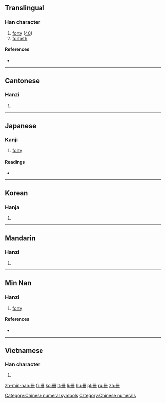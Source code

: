 {{also|ᚓ}}
==Translingual==

===Han character===
{{Han char|rn=24|rad=十|as=03|sn=5|four=44000|canj=TT,XXTT}}

# [[forty]] ([[40]])
# [[fortieth]]

====References====
* {{Han ref|kx=0156.140|dkj=02712|dj=0355.040|hdz=10060.020|uh=534C|ud=21324|bh=C96D|bd=51565}}

[[Category:Chinese numeral symbols]]
[[Category:Chinese numerals]]

----

==Cantonese==

===Hanzi===
{{yue-hanzi|jyut=[[se3]]|y=se3}}

# {{defn|lang=yue|sort=十03}}

----

==Japanese==

===Kanji===
{{ja-kanji|grade=|rs=十03}}

# [[forty]]

====Readings====
* {{ja-readings|on=[[しゅう]] (shū)|kun=[[よんじゅう]] (yonjuu)}}

----

==Korean==

===Hanja===
{{ko-hanja|hangeul=십|rv=sip|mr=sip|y=sip}}

# {{defn|lang=ko|sort=十03}}

----

==Mandarin==

===Hanzi===
{{cmn-hanzi|pin=[[xì]] ([[xi4]])|wg=hsi<sup>4</sup>}}

# {{defn|lang=cmn|sort=十03}}

----

==Min Nan==

===Hanzi===
{{nan-hanzi|tlpa=siap (siap<sup>4</sup>)}}

# [[forty]]

====References====
* {{thcwd|1398}}

----

==Vietnamese==

===Han character===
{{vi-hantu|[[tấp]]|rs=十03}}

# {{defn|lang=vi|sort=十03}}

[[zh-min-nan:卌]]
[[fr:卌]]
[[ko:卌]]
[[lt:卌]]
[[li:卌]]
[[hu:卌]]
[[pl:卌]]
[[ru:卌]]
[[zh:卌]]